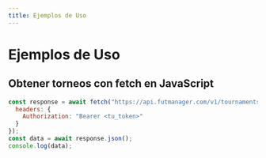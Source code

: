 ```yaml
---
title: Ejemplos de Uso
---
```


# Ejemplos de Uso

## Obtener torneos con **fetch** en JavaScript

```js
const response = await fetch("https://api.futmanager.com/v1/tournaments", {
  headers: {
    Authorization: "Bearer <tu_token>"
  }
});
const data = await response.json();
console.log(data);

